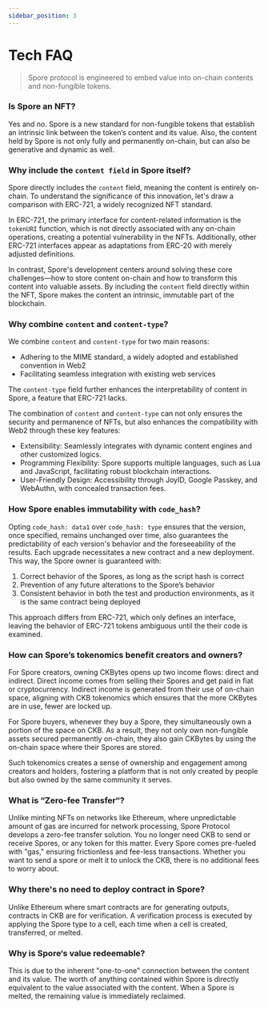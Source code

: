 ```yaml
---
sidebar_position: 3
---
```

# Tech FAQ
> Spore protocol is engineered to embed value into on-chain contents and non-fungible tokens.



### Is Spore an NFT?

Yes and no. Spore is a new standard for non-fungible tokens that establish an intrinsic link between the token’s content and its value. Also, the content held by Spore is not only fully and permanently on-chain, but can also be generative and dynamic as well.


### Why include the `content field` in Spore itself?

Spore directly includes the `content` field, meaning the content is entirely on-chain. To understand the significance of this innovation, let's draw a comparison with ERC-721, a widely recognized NFT standard.

In ERC-721, the primary interface for content-related information is the `tokenURI` function, which is not directly associated with any on-chain operations, creating a potential vulnerability in the NFTs. Additionally, other ERC-721 interfaces appear as adaptations from ERC-20 with merely adjusted definitions.

In contrast, Spore's development centers around solving these core challenges—how to store content on-chain and how to transform this content into valuable assets. By including the `content` field directly within the NFT, Spore makes the content an intrinsic, immutable part of the blockchain.

### Why combine `content` and `content-type`?

We combine `content` and `content-type` for two main reasons:

- Adhering to the MIME standard, a widely adopted and established convention in Web2
- Facilitating seamless integration with existing web services

The `content-type` field further enhances the interpretability of content in Spore, a feature that ERC-721 lacks.

The combination of `content` and `content-type` can not only ensures the security and permanence of NFTs, but also enhances the compatibility with Web2 through these key features:

- Extensibility: Seamlessly integrates with dynamic content engines and other customized logics.
- Programming Flexibility: Spore supports multiple languages, such as Lua and JavaScript, facilitating robust blockchain interactions.
- User-Friendly Design: Accessibility through JoyID, Google Passkey, and WebAuthn, with concealed transaction fees.

### How Spore enables immutability with `code_hash`?

Opting `code_hash: data1` over `code_hash: type` ensures that the version, once specified, remains unchanged over time, also guarantees the predictability of each version's behavior and the foreseeability of the results. Each upgrade necessitates a new contract and a new deployment. This way, the Spore owner is guaranteed with:

1. Correct behavior of the Spores, as long as the script hash is correct
2. Prevention of any future alterations to the Spore’s behavior
3. Consistent behavior in both the test and production environments, as it is the same contract being deployed

This approach differs from ERC-721, which only defines an interface, leaving the behavior of ERC-721 tokens ambiguous until the their code is examined.

### How can Spore’s tokenomics benefit creators and owners?

For Spore creators, owning CKBytes opens up two income flows: direct and indirect. Direct income comes from selling their Spores and get paid in fiat or cryptocurrency. Indirect income is generated from their use of on-chain space, aligning with CKB tokenomics which ensures that the more CKBytes are in use, fewer are locked up.

For Spore buyers, whenever they buy a Spore, they simultaneously own a portion of the space on CKB. As a result, they not only own non-fungible assets secured permanently on-chain, they also gain CKBytes by using the on-chain space where their Spores are stored.

Such tokenomics creates a sense of ownership and engagement among creators and holders, fostering a platform that is not only created by people but also owned by the same community it serves.

### What is “Zero-fee Transfer“?

Unlike minting NFTs on networks like Ethereum, where unpredictable amount of gas are incurred for network processing, Spore Protocol develops a zero-fee transfer solution. You no longer need CKB to send or receive Spores, or any token for this matter. Every Spore comes pre-fueled with "gas," ensuring frictionless and fee-less transactions. Whether you want to send a spore or melt it to unlock the CKB, there is no additional fees to worry about.

### Why there's no need to deploy contract in Spore?

Unlike Ethereum where smart contracts are for generating outputs, contracts in CKB are for verification. A verification process is executed by applying the Spore type to a cell, each time when a cell is created, transferred, or melted.

### Why is Spore‘s value redeemable?

This is due to the inherent "one-to-one" connection between the content and its value. The worth of anything contained within Spore is directly equivalent to the value associated with the content. When a Spore is melted, the remaining value is immediately reclaimed.

